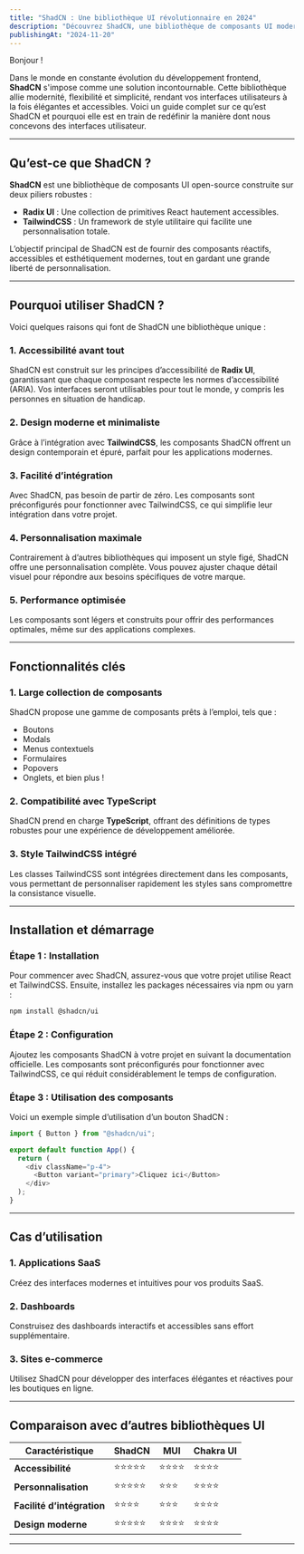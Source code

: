 ```yaml
---
title: "ShadCN : Une bibliothèque UI révolutionnaire en 2024"
description: "Découvrez ShadCN, une bibliothèque de composants UI moderne et flexible pour des projets frontend exceptionnels."
publishingAt: "2024-11-20"
---
```


Bonjour !

Dans le monde en constante évolution du développement frontend, **ShadCN** s'impose comme une solution incontournable. Cette bibliothèque allie modernité, flexibilité et simplicité, rendant vos interfaces utilisateurs à la fois élégantes et accessibles. Voici un guide complet sur ce qu’est ShadCN et pourquoi elle est en train de redéfinir la manière dont nous concevons des interfaces utilisateur.

---

## Qu’est-ce que ShadCN ?

**ShadCN** est une bibliothèque de composants UI open-source construite sur deux piliers robustes :
- **Radix UI** : Une collection de primitives React hautement accessibles.
- **TailwindCSS** : Un framework de style utilitaire qui facilite une personnalisation totale.

L’objectif principal de ShadCN est de fournir des composants réactifs, accessibles et esthétiquement modernes, tout en gardant une grande liberté de personnalisation.

---

## Pourquoi utiliser ShadCN ?

Voici quelques raisons qui font de ShadCN une bibliothèque unique :

### 1. **Accessibilité avant tout**
ShadCN est construit sur les principes d’accessibilité de **Radix UI**, garantissant que chaque composant respecte les normes d’accessibilité (ARIA). Vos interfaces seront utilisables pour tout le monde, y compris les personnes en situation de handicap.

### 2. **Design moderne et minimaliste**
Grâce à l’intégration avec **TailwindCSS**, les composants ShadCN offrent un design contemporain et épuré, parfait pour les applications modernes.

### 3. **Facilité d’intégration**
Avec ShadCN, pas besoin de partir de zéro. Les composants sont préconfigurés pour fonctionner avec TailwindCSS, ce qui simplifie leur intégration dans votre projet.

### 4. **Personnalisation maximale**
Contrairement à d’autres bibliothèques qui imposent un style figé, ShadCN offre une personnalisation complète. Vous pouvez ajuster chaque détail visuel pour répondre aux besoins spécifiques de votre marque.

### 5. **Performance optimisée**
Les composants sont légers et construits pour offrir des performances optimales, même sur des applications complexes.

---

## Fonctionnalités clés

### **1. Large collection de composants**
ShadCN propose une gamme de composants prêts à l’emploi, tels que :
- Boutons
- Modals
- Menus contextuels
- Formulaires
- Popovers
- Onglets, et bien plus !

### **2. Compatibilité avec TypeScript**
ShadCN prend en charge **TypeScript**, offrant des définitions de types robustes pour une expérience de développement améliorée.

### **3. Style TailwindCSS intégré**
Les classes TailwindCSS sont intégrées directement dans les composants, vous permettant de personnaliser rapidement les styles sans compromettre la consistance visuelle.

---

## Installation et démarrage

### **Étape 1 : Installation**
Pour commencer avec ShadCN, assurez-vous que votre projet utilise React et TailwindCSS. Ensuite, installez les packages nécessaires via npm ou yarn :

```bash
npm install @shadcn/ui
```
### **Étape 2 : Configuration**
Ajoutez les composants ShadCN à votre projet en suivant la documentation officielle. Les composants sont préconfigurés pour fonctionner avec TailwindCSS, ce qui réduit considérablement le temps de configuration.

### **Étape 3 : Utilisation des composants**
Voici un exemple simple d’utilisation d’un bouton ShadCN :

```TypeScript
import { Button } from "@shadcn/ui";

export default function App() {
  return (
    <div className="p-4">
      <Button variant="primary">Cliquez ici</Button>
    </div>
  );
}
```

---

## Cas d’utilisation

### 1. Applications SaaS
Créez des interfaces modernes et intuitives pour vos produits SaaS.

### 2. Dashboards
Construisez des dashboards interactifs et accessibles sans effort supplémentaire.

### 3. Sites e-commerce
Utilisez ShadCN pour développer des interfaces élégantes et réactives pour les boutiques en ligne.

---

## Comparaison avec d’autres bibliothèques UI

| **Caractéristique**       | **ShadCN**   | **MUI**      | **Chakra UI** |
|---------------------------|--------------|--------------|---------------|
| **Accessibilité**         | ⭐⭐⭐⭐⭐       | ⭐⭐⭐⭐        | ⭐⭐⭐⭐         |
| **Personnalisation**      | ⭐⭐⭐⭐⭐       | ⭐⭐⭐         | ⭐⭐⭐⭐         |
| **Facilité d’intégration**| ⭐⭐⭐⭐        | ⭐⭐⭐         | ⭐⭐⭐⭐         |
| **Design moderne**        | ⭐⭐⭐⭐⭐       | ⭐⭐⭐⭐        | ⭐⭐⭐⭐         |

---



